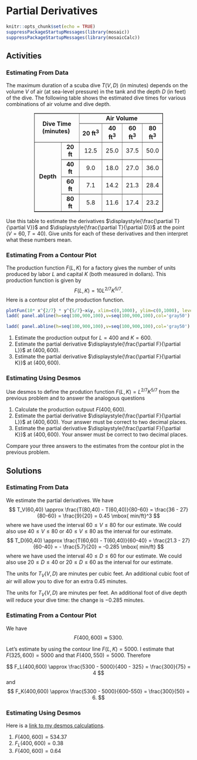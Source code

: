 # Partial Derivatives

```r
knitr::opts_chunk$set(echo = TRUE)
suppressPackageStartupMessages(library(mosaic))
suppressPackageStartupMessages(library(mosaicCalc))
```

## Activities

### Estimating From Data

The maximum duration of a scuba dive $T(V,D)$ (in minutes) depends on the volume $V$ of air (at sea-level pressure) in the tank and the depth $D$ (in feet) of the dive.
The following table shows the estimated dive times for various combinations of air volume and dive depth.

<table style="width: 70%; margin-left: auto; margin-right: auto;" border="1" cellspacing="2" cellpadding="2" align="center">
<tbody>
<tr>
<td style="margin-left: 30px; text-align: center;" rowspan="2" colspan="2"><strong>Dive Time (minutes)</strong> </td>
<td style="text-align: center;" colspan="4"><strong> Air Volume</strong></td>
</tr>
<tr>
<td style="text-align: center;"><strong>20 ft<sup>3</sup></strong></td>
<td style="text-align: center;"><strong>40 ft<sup>3</sup></strong></td>
<td style="text-align: center;"><strong>60 ft<sup>3</sup></strong></td>
<td style="text-align: center;"><strong>80 ft<sup>3</sup></strong></td>
</tr>
<tr align="right">
<td style="margin-left: 30px; text-align: center;" rowspan="5"><strong>Depth</strong></td>
<td style="text-align: center;"><strong>20 ft</strong></td>
<td style="text-align: center;">12.5</td>
<td style="text-align: center;">25.0</td>
<td style="text-align: center;">37.5</td>
<td style="text-align: center;">50.0</td>
</tr>
<tr align="right">
<td style="text-align: center;"><strong>40 ft</strong></td>
<td style="text-align: center;">9.0</td>
<td style="text-align: center;">18.0</td>
<td style="text-align: center;">27.0</td>
<td style="text-align: center;">36.0</td>
</tr>
<tr align="right">
<td style="text-align: center;"><strong>60 ft</strong></td>
<td style="text-align: center;">7.1</td>
<td style="text-align: center;">14.2</td>
<td style="text-align: center;">21.3</td>
<td style="text-align: center;">28.4</td>
</tr>
<tr align="right">
<td style="text-align: center;"><strong>80 ft</strong></td>
<td style="text-align: center;">5.8</td>
<td style="text-align: center;">11.6</td>
<td style="text-align: center;">17.4</td>
<td style="text-align: center;">23.2</td>
</tr>
</tbody>
</table>

Use this table to estimate the derivatives
$\displaystyle{\frac{\partial T}{\partial V}}$ and $\displaystyle{\frac{\partial T}{\partial D}}$ at the point $(V=60, T=40)$. Give units for each of these derivatives and then interpret what these numbers mean.

### Estimating From a Contour Plot

The production function $F(L,K)$ for a factory gives the number of units produced by labor $L$ and capital $K$ (both measured in dollars). This production function is given by
$$
F(L,K) = 10 L^{2/7}K^{5/7}.
$$
Here is a contour plot of the production function.


```r


plotFun(10* x^{2/7} * y^{5/7}~x&y, xlim=c(0,1000), ylim=c(0,1000), levels = seq(1000,9000,1000), filled = FALSE, xlab="labor L", ylab = "capital K", lwd = 3)
ladd( panel.abline(h=seq(100,900,100),v=seq(100,900,100),col='gray50') )
```

```r

ladd( panel.abline(h=seq(100,900,100),v=seq(100,900,100),col='gray50') )
```

1. Estimate the production output for $L=400$ and $K=600$.
2. Estimate the partial derivative $\displaystyle{\frac{\partial F}{\partial L}}$ at $(400,600)$.
3. Estimate the partial derivative $\displaystyle{\frac{\partial F}{\partial K}}$ at $(400,600)$.



### Estimating Using Desmos

Use desmos to define the prodution function $F(L,K) = L^{2/7}  K^{5/7}$ from the previous problem and to answer the analogous questions

1. Calculate the production outpuut $F(400,600)$.
2. Estimate the partial derivative $\displaystyle{\frac{\partial F}{\partial L}}$ at $(400,600)$. Your answer must be correct to two decimal places.
3. Estimate the partial derivative $\displaystyle{\frac{\partial F}{\partial K}}$ at $(400,600)$.
Your answer must be correct to two decimal places.

Compare your three answers to the estimates from the contour plot in the previous problem.


## Solutions

### Estimating From Data

We estimate the partial derivatives. We have
$$
T_V(60,40) \approx \frac{T(80,40) - T(60,40)}{80-60}
= \frac{36 - 27}{80-60} = \frac{9}{20} = 0.45 \mbox{ min/ft}^3
$$
where we have used the interval $60 \leq V \leq 80$ for our estimate. We could also use $40 \leq V \leq 80$ or $40 \leq V \leq 80$ as the interval for our estimate.
$$
T_D(60,40) \approx \frac{T(60,60) - T(60,40)}{60-40}
= \frac{21.3 - 27}{60-40} = - \frac{5.7}{20} = -0.285 \mbox{ min/ft}
$$
where we have used the interval $40 \leq D \leq 60$ for our estimate. We could also use $20 \leq D \leq 40$ or $20 \leq D \leq 60$ as the interval for our estimate.


The units for $T_V(V,D)$ are minutes per cubic feet. An  additional cubic foot of air will allow you to dive for an extra 0.45 minutes.

The units for $T_V(V,D)$ are minutes per feet. An  additional foot of dive depth will reduce your dive time: the change is $-0.285$ minutes.

### Estimating From a Contour Plot

We have
$$
F(400,600) \approx 5300.
$$

Let's estimate by using the contour line $F(L,K) = 5000$. I estimate that $F(325,600)=5000$ and that $F(400,550)=5000$. Therefore

$$
F_L(400,600) \approx \frac{5300 - 5000}{400 - 325} = \frac{300}{75} = 4
$$
and
$$
F_K(400,600) \approx \frac{5300 - 5000}{600-550}
= \frac{300}{50} = 6.
$$

### Estimating Using Desmos

Here is a [link to my desmos calculations](https://www.desmos.com/calculator/piexczmrsn).

1. $F(400,600) = 534.37$
1. $F_L(400,600) = 0.38$
1. $F(400,600) = 0.64$